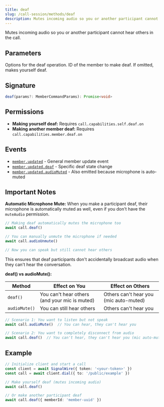```yaml
---
title: deaf
slug: /call-session/methods/deaf
description: Mutes incoming audio so you or another participant cannot hear others in the call.
---
```



[event-member-updated]: /sdks/signalwire-client-sdk/call-session/events#memberupdated
[event-member-updated-deaf]: /sdks/signalwire-client-sdk/call-session/events#memberupdateddeaf
[event-member-updated-audiomuted]: /sdks/signalwire-client-sdk/call-session/events#memberupdatedaudiomuted

Mutes incoming audio so you or another participant cannot hear others in the call.

## Parameters

<APIField name="params" type="MemberCommandParams">
  Options for the deaf operation.
</APIField>

<APIField name="params.memberId" type="string" default="Your own member">
  ID of the member to make deaf. If omitted, makes yourself deaf.
</APIField>

## Signature

```typescript
deaf(params?: MemberCommandParams): Promise<void>
```

## Permissions

- **Making yourself deaf:** Requires `call.capabilities.self.deaf.on`
- **Making another member deaf:** Requires `call.capabilities.member.deaf.on`

## Events

- [`member.updated`][event-member-updated] - General member update event
- [`member.updated.deaf`][event-member-updated-deaf] - Specific deaf state change
- [`member.updated.audioMuted`][event-member-updated-audiomuted] - Also emitted because microphone is auto-muted

## Important Notes

**Automatic Microphone Mute:** When you make a participant deaf, their microphone is automatically muted as well, even if you don't have the `muteAudio` permission.

```typescript
// Making deaf automatically mutes the microphone too
await call.deaf()

// You can manually unmute the microphone if needed
await call.audioUnmute()

// Now you can speak but still cannot hear others
```

This ensures that deaf participants don't accidentally broadcast audio when they can't hear the conversation.

**deaf() vs audioMute():**

| Method | Effect on You | Effect on Others |
|--------|---------------|------------------|
| `deaf()` | You can't hear others (and your mic is muted) | Others can't hear you (mic auto-muted) |
| `audioMute()` | You can still hear others | Others can't hear you |

```typescript
// Scenario 1: You want to listen but not speak
await call.audioMute()  // You can hear, they can't hear you

// Scenario 2: You want to completely disconnect from audio
await call.deaf()  // You can't hear, they can't hear you (mic auto-muted)
```

## Example

```typescript
// Initialize client and start a call
const client = await SignalWire({ token: '<your-token>' })
const call = await client.dial({ to: '/public/example' })

// Make yourself deaf (mutes incoming audio)
await call.deaf()

// Or make another participant deaf
await call.deaf({ memberId: 'member-uuid' })
```
